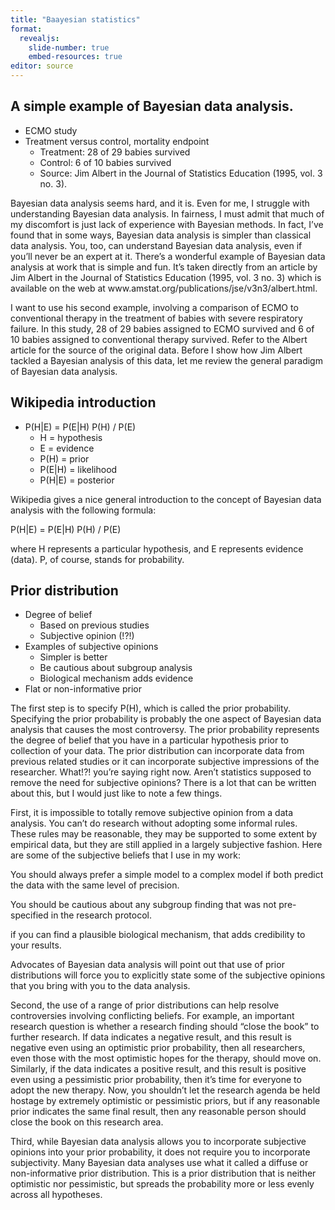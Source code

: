 ```yaml
---
title: "Baayesian statistics"
format: 
  revealjs:
    slide-number: true
    embed-resources: true
editor: source
---
```


## A simple example of Bayesian data analysis.

-   ECMO study
-   Treatment versus control, mortality endpoint
    -   Treatment: 28 of 29 babies survived
    -   Control: 6 of 10 babies survived
    -   Source: Jim Albert in the Journal of Statistics Education (1995, vol. 3 no. 3).

::: notes
Bayesian data analysis seems hard, and it is. Even for me, I struggle with understanding Bayesian data analysis. In fairness, I must admit that much of my discomfort is just lack of experience with Bayesian methods. In fact, I've found that in some ways, Bayesian data analysis is simpler than classical data analysis. You, too, can understand Bayesian data analysis, even if you'll never be an expert at it. There's a wonderful example of Bayesian data analysis at work that is simple and fun. It's taken directly from an article by Jim Albert in the Journal of Statistics Education (1995, vol. 3 no. 3) which is available on the web at www.amstat.org/publications/jse/v3n3/albert.html.

I want to use his second example, involving a comparison of ECMO to conventional therapy in the treatment of babies with severe respiratory failure. In this study, 28 of 29 babies assigned to ECMO survived and 6 of 10 babies assigned to conventional therapy survived. Refer to the Albert article for the source of the original data. Before I show how Jim Albert tackled a Bayesian analysis of this data, let me review the general paradigm of Bayesian data analysis.

:::

## Wikipedia introduction

-   P(H|E) = P(E|H) P(H) / P(E)
    -   H = hypothesis
    -   E = evidence
    -   P(H) = prior
    -   P(E|H) = likelihood
    -   P(H|E) = posterior
  
::: notes
Wikipedia gives a nice general introduction to the concept of Bayesian data analysis with the following formula:

P(H|E) = P(E|H) P(H) / P(E)

where H represents a particular hypothesis, and E represents evidence (data). P, of course, stands for probability.
:::

## Prior distribution

-   Degree of belief
    -   Based on previous studies
    -   Subjective opinion (!?!)
-   Examples of subjective opinions
    -   Simpler is better
    -   Be cautious about subgroup analysis
    -   Biological mechanism adds evidence
-   Flat or non-informative prior

::: notes

The first step is to specify P(H), which is called the prior probability. Specifying the prior probability is probably the one aspect of Bayesian data analysis that causes the most controversy. The prior probability represents the degree of belief that you have in a particular hypothesis prior to collection of your data. The prior distribution can incorporate data from previous related studies or it can incorporate subjective impressions of the researcher. What!?! you're saying right now. Aren't statistics supposed to remove the need for subjective opinions? There is a lot that can be written about this, but I would just like to note a few things.

First, it is impossible to totally remove subjective opinion from a data analysis. You can't do research without adopting some informal rules. These rules may be reasonable, they may be supported to some extent by empirical data, but they are still applied in a largely subjective fashion. Here are some of the subjective beliefs that I use in my work:

You should always prefer a simple model to a complex model if both predict the data with the same level of precision.

You should be cautious about any subgroup finding that was not pre-specified in the research protocol.

if you can find a plausible biological mechanism, that adds credibility to your results.

Advocates of Bayesian data analysis will point out that use of prior distributions will force you to explicitly state some of the subjective opinions that you bring with you to the data analysis.

Second, the use of a range of prior distributions can help resolve controversies involving conflicting beliefs. For example, an important research question is whether a research finding should "close the book" to further research. If data indicates a negative result, and this result is negative even using an optimistic prior probability, then all researchers, even those with the most optimistic hopes for the therapy, should move on. Similarly, if the data indicates a positive result, and this result is positive even using a pessimistic prior probability, then it's time for everyone to adopt the new therapy. Now, you shouldn't let the research agenda be held hostage by extremely optimistic or pessimistic priors, but if any reasonable prior indicates the same final result, then any reasonable person should close the book on this research area.

Third, while Bayesian data analysis allows you to incorporate subjective opinions into your prior probability, it does not require you to incorporate subjectivity. Many Bayesian data analyses use what it called a diffuse or non-informative prior distribution. This is a prior distribution that is neither optimistic nor pessimistic, but spreads the probability more or less evenly across all hypotheses.
:::



